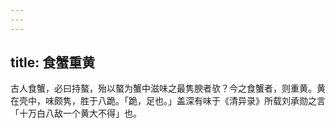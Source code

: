 ```yaml
---
---
---
```

title: 食蟹重黄
---



古人食蟹，必曰持螯，殆以螯为蟹中滋味之最隽腴者欤？今之食蟹者，则重黄。黄在壳中，味颇隽，胜于八跪。「跪，足也。」盖深有味于《清异录》所载刘承勋之言「十万白八敌一个黄大不得」也。